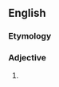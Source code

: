 {{also|heavy-hearted}}

==English==

===Etymology===
{{compound|en|heavy|hearted}}

===Adjective===
{{head|en|adjective}}

# {{alt form|en|heavy-hearted}}